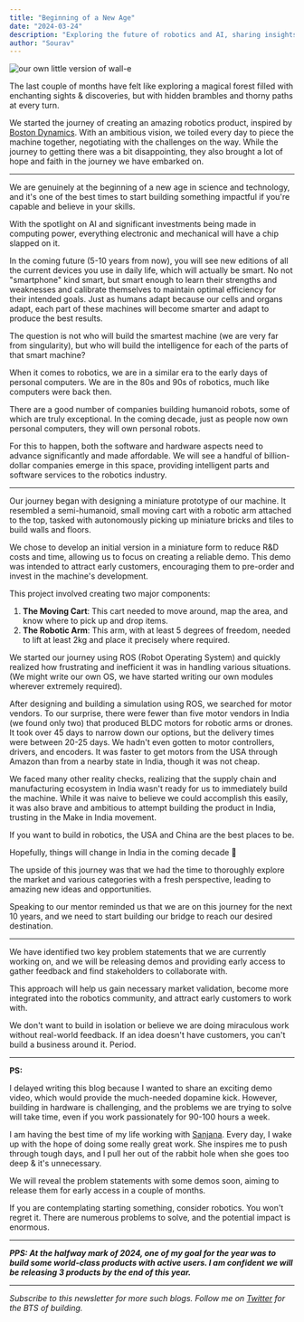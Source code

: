 ```yaml
---
title: "Beginning of a New Age"
date: "2024-03-24"
description: "Exploring the future of robotics and AI, sharing insights from building a robotics product and the challenges of hardware development in India."
author: "Sourav"
---
```


![our own little version of wall-e](https://substack-post-media.s3.amazonaws.com/public/images/51d99d43-9644-47c2-869e-2c5edcb11515_4030x2418.heic)

The last couple of months have felt like exploring a magical forest filled with enchanting sights & discoveries, but with hidden brambles and thorny paths at every turn.

We started the journey of creating an amazing robotics product, inspired by [Boston Dynamics](https://youtu.be/8WZoVJIV9V0?si=u63bPt1Mf_mLj7J5).
With an ambitious vision, we toiled every day to piece the machine together, negotiating with the challenges on the way.
While the journey to getting there was a bit disappointing, they also brought a lot of hope and faith in the journey we have embarked on.

---

We are genuinely at the beginning of a new age in science and technology, and it's one of the best times to start building something impactful if you're capable and believe in your skills.

With the spotlight on AI and significant investments being made in computing power, everything electronic and mechanical will have a chip slapped on it.

In the coming future (5-10 years from now), you will see new editions of all the current devices you use in daily life, which will actually be smart.
No not "smartphone" kind smart, but smart enough to learn their strengths and weaknesses and calibrate themselves to maintain optimal efficiency for their intended goals.
Just as humans adapt because our cells and organs adapt, each part of these machines will become smarter and adapt to produce the best results.

The question is not who will build the smartest machine (we are very far from singularity), but who will build the intelligence for each of the parts of that smart machine?

When it comes to robotics, we are in a similar era to the early days of personal computers. We are in the 80s and 90s of robotics, much like computers were back then.

There are a good number of companies building humanoid robots, some of which are truly exceptional. In the coming decade, just as people now own personal computers, they will own personal robots.

For this to happen, both the software and hardware aspects need to advance significantly and made affordable.
We will see a handful of billion-dollar companies emerge in this space, providing intelligent parts and software services to the robotics industry.

---

Our journey began with designing a miniature prototype of our machine. It resembled a semi-humanoid, small moving cart with a robotic arm attached to the top, tasked with autonomously picking up miniature bricks and tiles to build walls and floors.

We chose to develop an initial version in a miniature form to reduce R&D costs and time, allowing us to focus on creating a reliable demo. This demo was intended to attract early customers, encouraging them to pre-order and invest in the machine's development.

This project involved creating two major components:

1. **The Moving Cart**: This cart needed to move around, map the area, and know where to pick up and drop items.
2. **The Robotic Arm**: This arm, with at least 5 degrees of freedom, needed to lift at least 2kg and place it precisely where required.

We started our journey using ROS (Robot Operating System) and quickly realized how frustrating and inefficient it was in handling various situations. (We might write our own OS, we have started writing our own modules wherever extremely required).

After designing and building a simulation using ROS, we searched for motor vendors. To our surprise, there were fewer than five motor vendors in India (we found only two) that produced BLDC motors for robotic arms or drones.
It took over 45 days to narrow down our options, but the delivery times were between 20-25 days. We hadn't even gotten to motor controllers, drivers, and encoders.
It was faster to get motors from the USA through Amazon than from a nearby state in India, though it was not cheap.

We faced many other reality checks, realizing that the supply chain and manufacturing ecosystem in India wasn't ready for us to immediately build the machine.
While it was naive to believe we could accomplish this easily, it was also brave and ambitious to attempt building the product in India, trusting in the Make in India movement.

If you want to build in robotics, the USA and China are the best places to be.

Hopefully, things will change in India in the coming decade 🤞

The upside of this journey was that we had the time to thoroughly explore the market and various categories with a fresh perspective, leading to amazing new ideas and opportunities.

Speaking to our mentor reminded us that we are on this journey for the next 10 years, and we need to start building our bridge to reach our desired destination.

---

We have identified two key problem statements that we are currently working on, and we will be releasing demos and providing early access to gather feedback and find stakeholders to collaborate with.

This approach will help us gain necessary market validation, become more integrated into the robotics community, and attract early customers to work with.

We don't want to build in isolation or believe we are doing miraculous work without real-world feedback. If an idea doesn't have customers, you can't build a business around it. Period.

---

**PS:**

I delayed writing this blog because I wanted to share an exciting demo video, which would provide the much-needed dopamine kick. However, building in hardware is challenging, and the problems we are trying to solve will take time, even if you work passionately for 90-100 hours a week.

I am having the best time of my life working with [Sanjana](https://x.com/sanjana_dev9). Every day, I wake up with the hope of doing some really great work. She inspires me to push through tough days, and I pull her out of the rabbit hole when she goes too deep & it's unnecessary.

We will reveal the problem statements with some demos soon, aiming to release them for early access in a couple of months.

If you are contemplating starting something, consider robotics. You won't regret it. There are numerous problems to solve, and the potential impact is enormous.

---

**_PPS: At the halfway mark of 2024, one of my goal for the year was to build some world-class products with active users. I am confident we will be releasing 3 products by the end of this year._**

---

_Subscribe to this newsletter for more such blogs.
Follow me on [Twitter](https://x.com/sourav_bz) for the BTS of building._
